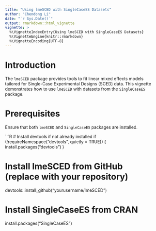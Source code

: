 ```yaml
---
title: "Using lmeSCED with SingleCaseES Datasets"
author: "Chendong Li"
date: "`r Sys.Date()`"
output: rmarkdown::html_vignette
vignette: >
  %\VignetteIndexEntry{Using lmeSCED with SingleCaseES Datasets}
  %\VignetteEngine{knitr::rmarkdown}
  %\VignetteEncoding{UTF-8}
---
```


# Introduction

The `lmeSCED` package provides tools to fit linear mixed effects models tailored for Single-Case Experimental Designs (SCED) data. This vignette demonstrates how to use `lmeSCED` with datasets from the `SingleCaseES` package.

# Prerequisites

Ensure that both `lmeSCED` and `SingleCaseES` packages are installed.

```R
# Install devtools if not already installed
if (!requireNamespace("devtools", quietly = TRUE)) {
  install.packages("devtools")
}

# Install lmeSCED from GitHub (replace with your repository)
devtools::install_github("yourusername/lmeSCED")

# Install SingleCaseES from CRAN
install.packages("SingleCaseES")
